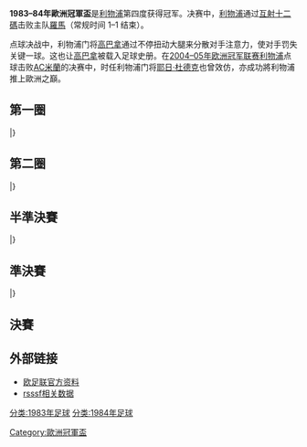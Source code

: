 {{NoteTA
|G1=football
|G2=uefa
}}
{{Infobox 國際足球賽事賽季
| tourney_name          = 歐洲冠軍盃
| year                  = 1983–84
| image                 = Stadio Olimpico 2008.JPG
| size                  = 300px
| caption               = 決賽於[[羅馬|羅馬]]的[[羅馬奧林匹克體育場|奧林匹克體育場]]舉行
| edition               = 29
| defending_champ_other = {{flagicon|FRG}} [[漢堡體育俱樂部|漢堡]]
| dates                 = 1983年9月14日–1984年5月30日
| num_teams             = 32 隊
| associations          = 32
| champion_other        = {{flagicon|ENG}} [[利物浦足球俱樂部|利物浦]]
| count                 = 4
| second_other          = {{flagicon|ITA}} [[羅馬體育俱樂部|羅馬]]
| matches               = 59
| goals                 = 165
| attendance            = 
| top_scorer            = {{flagicon|URS}} {{link-en|域陀·索克爾|Viktor Sokol (footballer, born 1954)}}（6 球）
| player                = 
| prevseason            = [[1982–83年歐洲冠軍盃|1982–83]]
| nextseason            = [[1984–85年歐洲冠軍盃|1984–85]]
}}

'''1983–84年歐洲冠軍盃'''是[[利物浦足球俱樂部|利物浦]]第四度获得冠军。决赛中，[[利物浦足球俱樂部|利物浦]]通过[[互射十二碼|互射十二碼]]击败主队[[羅馬體育俱樂部|羅馬]]（常规时间 1–1 结束）。

点球决战中，利物浦门将[[高巴拿|高巴拿]]通过不停扭动大腿来分散对手注意力，使对手罚失关键一球。这也让[[高巴拿|高巴拿]]被载入足球史册。在[[2004–05年欧洲冠军联赛|2004–05年欧洲冠军联赛]][[利物浦足球俱樂部|利物浦]]点球击败[[AC米蘭|AC米蘭]]的决赛中，时任利物浦门将[[耶日·杜德克|耶日·杜德克]]也曾效仿，亦成功將利物浦推上歐洲之巔。

== 第一圈 ==
{{TwoLegStart}}
{{TwoLegResult|[[歐登塞足球俱樂部|奧丹斯]]|DEN|0–6|'''[[利物浦足球俱樂部|利物浦]]'''|ENG|0–1|0–5}}
{{TwoLegResult|[[波茲南萊克足球俱樂部|列治普斯納]]|POL|2–4|'''[[畢爾巴鄂競技俱樂部|畢爾包]]'''|ESP|2–0|0–4}}
{{TwoLegResult|[[阿賈克斯足球俱樂部|阿積士]]|NED|0–2|'''[[奧林匹亞科斯足球俱樂部|奧林比亞高斯]]'''|GRE|0–0|0–2}}
{{TwoLegResult|'''[[里斯本與本菲卡體育俱樂部|賓菲加]]'''|POR|6–2|[[連菲特足球俱樂部|連菲特]]|NIR|3–0|3–2}}
{{TwoLegResult|'''[[吉奧利ETO足球俱樂部|吉奧利]]'''|HUN|var=1957|4–1|[[維京古雷克雅維克足球會|維京古]]|ISL|2–1|2–0}}
{{TwoLegResult|'''[[明斯克戴拿模足球會|明斯克戴拿模]]'''|URS|3–2|[[蘇黎世草蜢足球俱樂部|草蜢]]|SUI|1–0|2–2}}
{{TwoLegResult|[[古斯爾斯足球會|古斯爾斯]]|FIN|0–4|'''[[布加勒斯特迪納摩足球俱樂部|布加勒斯特戴拿模]]'''|ROU|var2=1965|0–1|0–3}}
{{TwoLegResult|'''[[漢堡足球俱樂部|漢堡]]'''|GER|（w/o）|[[維拉斯尼亞足球會|維拉斯尼亞]]|ALB|var2=1946|–|–}}
{{TwoLegResult|[[費倫巴治體育會|費倫巴治]]|TUR|0–5|'''[[波希米揚斯1905足球俱樂部|布拉格布咸美恩斯]]'''|TCH|0–1|0–4}}
{{TwoLegResult|'''[[維也納迅速足球會|維也納迅速]]'''|AUT|4–3|[[南特足球俱樂部|南特]]|FRA|3–0|1–3}}
{{TwoLegResult|[[亞隆城足球會|亞隆城]]|IRL|4–11|'''[[標准列日足球俱樂部|標準列治]]'''|BEL|2–3|2–8}}
{{TwoLegResult|[[咸侖斯巴坦足球會|咸侖斯巴坦]]|MLT|0–6|'''[[鄧迪聯足球俱樂部|登地聯]]'''|SCO|0–3|0–3}}
{{TwoLegResult|'''[[索菲亞中央陸軍足球俱樂部|索菲亞中央陸軍]]'''|BUL|var1=1971|4–4{{agr}}|[[奧摩尼亞體育會|奧摩尼亞]]|CYP|3–0|1–4}}
{{TwoLegResult|'''[[羅馬體育俱樂部|羅馬]]'''|ITA|4–2|[[哥登堡體育會|哥登堡]]|SWE|3–0|1–2}}
{{TwoLegResult|'''[[柏林戴拿模足球會|柏林戴拿模]]'''|DDR|6–1|[[埃施青年足球俱樂部|埃施祖尼斯]]|LUX|4–1|2–0}}
{{TwoLegResult|'''[[游擊隊足球俱樂部|柏迪遜]]'''|YUG|5–1|[[維京足球會|維京]]|NOR|5–1|0–0}}
|}

== 第二圈 ==
{{TwoLegStart}}
{{TwoLegResult|'''[[利物浦足球俱樂部|利物浦]]'''|ENG|1–0|[[畢爾巴鄂競技俱樂部|畢爾包]]|ESP|0–0|1–0}}
{{TwoLegResult|[[奧林匹亞科斯足球俱樂部|奧林比亞高斯]]|GRE|1–3|'''[[里斯本與本菲卡體育俱樂部|賓菲加]]'''|POR|1–0|0–3}}
{{TwoLegResult|[[吉奧利ETO足球俱樂部|吉奧利]]|HUN|var1=1957|4–9|'''[[明斯克戴拿模足球會|明斯克戴拿模]]'''|URS|3–6|1–3}}
{{TwoLegResult|'''[[布加勒斯特迪納摩足球俱樂部|布加勒斯特戴拿模]]'''|ROU|var1=1965|5–3|[[漢堡足球俱樂部|漢堡]]|GER|3–0|2–3}}
{{TwoLegResult|[[波希米揚斯1905足球俱樂部|布拉格布咸美恩斯]]|TCH|2–2{{agr}}|'''[[維也納迅速足球會|維也納迅速]]'''|AUT|2–1|0–1}}
{{TwoLegResult|[[標准列日足球俱樂部|標準列治]]|BEL|0–4|'''[[鄧迪聯足球俱樂部|登地聯]]'''|SCO|0–0|0–4}}
{{TwoLegResult|[[索菲亞中央陸軍足球俱樂部|索菲亞中央陸軍]]|BUL|var1=1971|0–2|'''[[羅馬體育俱樂部|羅馬]]'''|ITA|0–1|0–1}}
{{TwoLegResult|'''[[柏林戴拿模足球會|柏林戴拿模]]'''|DDR|2–1|[[游擊隊足球俱樂部|柏迪遜]]|YUG|2–0|0–1}}
|}

== 半準決賽 ==
{{TwoLegStart}}
{{TwoLegResult|'''[[利物浦足球俱樂部|利物浦]]'''|ENG|5–1|[[里斯本與本菲卡體育俱樂部|賓菲加]]|POR|1–0|4–1}}
{{TwoLegResult|[[明斯克戴拿模足球會|明斯克戴拿模]]|URS|1–2|'''[[布加勒斯特迪納摩足球俱樂部|布加勒斯特戴拿模]]'''|ROU|var2=1965|1–1|0–1}}
{{TwoLegResult|[[維也納迅速足球會|維也納迅速]]|AUT|2–2{{agr}}|'''[[鄧迪聯足球俱樂部|登地聯]]'''|SCO|2–1|0–1}}
{{TwoLegResult|'''[[羅馬體育俱樂部|羅馬]]'''|ITA|4–2|[[柏林戴拿模足球會|柏林戴拿模]]|DDR|3–0|1–2}}
|}

== 準決賽 ==
{{TwoLegStart}}
{{TwoLegResult|'''[[利物浦足球俱樂部|利物浦]]'''|ENG|3–1|[[布加勒斯特迪納摩足球俱樂部|布加勒斯特戴拿模]]|ROU|var2=1965|1–0|2–1}}
{{TwoLegResult|[[鄧迪聯足球俱樂部|登地聯]]|SCO|2–3|'''[[羅馬體育俱樂部|羅馬]]'''|ITA|2–0|0–3}}
|}

== 決賽 ==
{{main|1984年歐洲冠軍盃決賽}}
{{footballbox
|date=1984年5月30日
|team1=[[利物浦足球俱樂部|利物浦]] {{flagicon|ENG}}
|score= 1–1
|aet = yes
|report=[http://www.uefa.com/uefachampionsleague/season=1983/matches/round=5/match=986/postmatch/lineups/index.html 報告]
|team2={{flagicon|ITA}} [[羅馬體育俱樂部|羅馬]]
|goals1=[[Phil_Neal|Neal]] {{goal|13}}
|goals2=[[Roberto_Pruzzo|Pruzzo]] {{goal|42}}
|stadium=[[羅馬奧林匹克體育場|羅馬奧林匹克體育場]]，[[羅馬|羅馬]]
|attendance=69,693
|referee=[[Erik_Fredriksson|Erik Fredriksson]]（{{nfa|SWE}}）
|penalties1=[[Steve_Nicol|Nicol]] {{penmiss}}<br> [[Phil_Neal|Neal]] {{pengoal}}<br> [[格雷姆·索内斯|-{zh:索内斯;zh-hk:桑拿士}-]] {{pengoal}}<br> [[伊恩·拉什|-{zh:拉什;zh-hk:魯殊}-]] {{pengoal}}<br> [[Alan_Kennedy|Kennedy]] {{pengoal}}
|penaltyscore = 4–2
|penalties2 ={{pengoal}} [[Agostino_Di_Bartolomei|Di Bartolomei]]<br> {{penmiss}} [[布鲁诺·孔蒂|孔蒂]]<br> {{pengoal}} [[Ubaldo_Righetti|Righetti]]<br> {{penmiss}} [[弗朗切斯科·格拉齐亚尼|格拉齐亚尼]]
}}

== 外部链接 ==
* [http://www.uefa.com/competitions/UCL/history/Season=1983/intro.html 欧足联官方资料]{{Wayback|url=http://www.uefa.com/competitions/UCL/history/Season=1983/intro.html |date=20100126194632 }}
* [http://www.rsssf.com/ec/ecomp.html rsssf相关数据]{{Wayback|url=http://www.rsssf.com/ec/ecomp.html |date=20180116045414 }}

{{歐洲冠軍聯賽球季}}
{{国际俱乐部足球}}

[[Category:歐洲冠軍盃|Category:歐洲冠軍盃]]
[[分类:1983年足球|分类:1983年足球]]
[[分类:1984年足球|分类:1984年足球]]